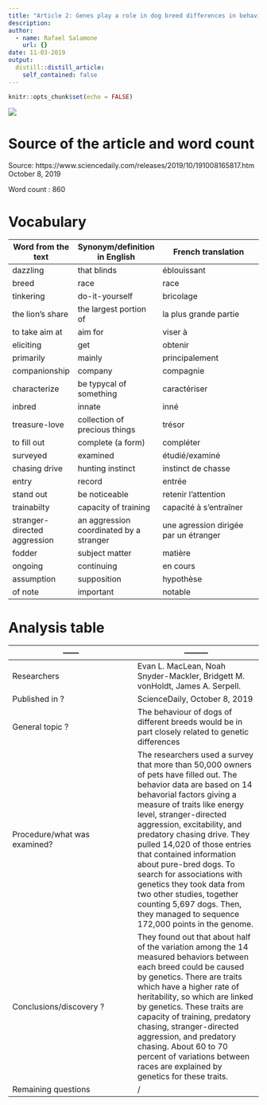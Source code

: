 ```yaml
---
title: "Article 2: Genes play a role in dog breed differences in behavior"
description: 
author:
  - name: Rafael Salamone
    url: {}
date: 11-03-2019
output:
  distill::distill_article:
    self_contained: false
---
```


```r
knitr::opts_chunk$set(echo = FALSE)
```



![](/media/sf_shared/projects/Rafael-Salamone-blog/hunt.jpg) 

# Source of the article and word count

Source: https://www.sciencedaily.com/releases/2019/10/191008165817.htm October 8, 2019

Word count : 860

# Vocabulary 
Word from the text | Synonym/definition in English | French translation
------------- | -------------|---------------------------------------------
dazzling| that blinds | éblouissant
breed | race | race
tinkering | do-it-yourself | bricolage
the lion's share | the largest portion of | la plus grande partie
to take aim at | aim for | viser à 
eliciting | get | obtenir 
primarily | mainly | principalement 
companionship | company | compagnie 
characterize | be typycal of something | caractériser
inbred | innate | inné
treasure-love | collection of precious things | trésor 
to fill out | complete (a form) | compléter 
surveyed | examined | étudié/examiné
chasing drive | hunting instinct | instinct de chasse
entry | record | entrée
stand out | be noticeable | retenir l'attention 
trainabilty | capacity of training | capacité à s'entraîner
stranger-directed aggression| an aggression coordinated by a stranger | une agression dirigée par un étranger
fodder | subject matter | matière 
ongoing | continuing | en cours
assumption | supposition | hypothèse
of note | important | notable
# Analysis table

------        | ---------
------------- | -------------
| Researchers | Evan L. MacLean, Noah Snyder-Mackler, Bridgett M. vonHoldt, James A. Serpell.
| Published in ? | ScienceDaily, October 8, 2019
| General topic ? | The behaviour of dogs of different breeds would be in part closely related to genetic differences 
| Procedure/what was examined? | The researchers used a survey that more than 50,000 owners of pets have filled out. The behavior data are based on 14 behavorial factors giving a measure of traits like energy level, stranger-directed aggression, excitability, and predatory chasing drive. They pulled 14,020 of those entries that contained information about pure-bred dogs. To search for associations with genetics they took data from two other studies, together counting 5,697 dogs. Then, they managed to sequence 172,000 points in the genome.
| Conclusions/discovery ? |  They found out that about half of the variation among the 14 measured behaviors between each breed could be caused by genetics. There are traits which have a higher rate of heritability, so which are linked by genetics. These traits are capacity of training, predatory chasing, stranger-directed aggression, and predatory chasing. About 60 to 70 percent of variations between races are explained by genetics for these traits.
| Remaining questions | / 
